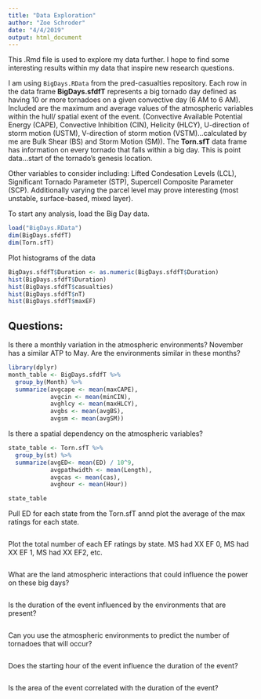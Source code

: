 ```yaml
---
title: "Data Exploration"
author: "Zoe Schroder"
date: "4/4/2019"
output: html_document
---
```


This .Rmd file is used to explore my data further. I hope to find some interesting results within my data that inspire new research questions. 

I am using `BigDays.RData` from the pred-casualties repository. Each row in the data frame **BigDays.sfdfT** represents a big tornado day defined as having 10 or more tornadoes on a given convective day (6 AM to 6 AM). Included are the maximum and average values of the atmospheric variables within the hull/ spatial exent of the event. (Convective Available Potential Energy (CAPE), Convective Inhibition (CIN), Helicity (HLCY), U-direction of storm motion (USTM), V-direction of storm motion (VSTM)...calculated by me are Bulk Shear (BS) and Storm Motion (SM)). The **Torn.sfT** data frame has information on every tornado that falls within a big day. This is point data...start of the tornado's genesis location.

Other variables to consider including: Lifted Condesation Levels (LCL), Significant Tornado Parameter (STP), Supercell Composite Parameter (SCP). Additionally varying the parcel level may prove interesting (most unstable, surface-based, mixed layer). 

To start any analysis, load the Big Day data. 
```r
load("BigDays.RData")
dim(BigDays.sfdfT)
dim(Torn.sfT)
```

Plot histograms of the data
```r
BigDays.sfdfT$Duration <- as.numeric(BigDays.sfdfT$Duration)
hist(BigDays.sfdfT$Duration)
hist(BigDays.sfdfT$casualties)
hist(BigDays.sfdfT$nT)
hist(BigDays.sfdfT$maxEF)
```

################
## Questions: ##
################

Is there a monthly variation in the atmospheric environments? 
November has a similar ATP to May. Are the environments similar in these months? 

```r
library(dplyr)
month_table <- BigDays.sfdfT %>%
  group_by(Month) %>% 
  summarize(avgcape <- mean(maxCAPE),
            avgcin <- mean(minCIN),
            avghlcy <- mean(maxHLCY),
            avgbs <- mean(avgBS),
            avgsm <- mean(avgSM))
```

Is there a spatial dependency on the atmospheric variables?

```r
state_table <- Torn.sfT %>%
  group_by(st) %>% 
  summarize(avgED<- mean(ED) / 10^9,
            avgpathwidth <- mean(Length),
            avgcas <- mean(cas),
            avghour <- mean(Hour))

state_table 
```

Pull ED for each state from the Torn.sfT annd plot the average of the max ratings for each state. 

```r

```

Plot the total number of each EF ratings by state. MS had XX EF 0, MS had XX EF 1, MS had XX EF2, etc.

```r

```

What are the land atmospheric interactions that could influence the power on these big days? 

```r

```

Is the duration of the event influenced by the environments that are present? 

```r

```

Can you use the atmospheric environments to predict the number of tornadoes that will occur? 

```r

```

Does the starting hour of the event influence the duration of the event? 

```r

```

Is the area of the event correlated with the duration of the event? 

```r

```

